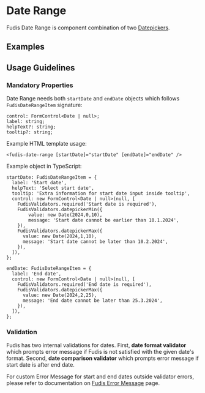 
<Meta title="Components/Form/Date/Date Range" />

# Date Range

Fudis Date Range is component combination of two [Datepickers](/docs/components-form-date-datepicker--documentation).

## Examples

<Canvas of={DateRangeStories.DateRange}></Canvas>

## Usage Guidelines

### Mandatory Properties

Date Range needs both `startDate` and `endDate` objects which follows `FudisDateRangeItem` signature:

```
control: FormControl<Date | null>;
label: string;
helpText?: string;
tooltip?: string;
```

Example HTML template usage:

```
<fudis-date-range [startDate]="startDate" [endDate]="endDate" />
```

Example object in TypeScript:

```
startDate: FudisDateRangeItem = {
  label: 'Start date',
  helpText: 'Select start date',
  tooltip: 'Extra information for start date input inside tooltip',
  control: new FormControl<Date | null>(null, [
    FudisValidators.required('Start date is required'),
    FudisValidators.datepickerMin({
        value: new Date(2024,0,10),
        message: 'Start date cannot be earlier than 10.1.2024',
    }),
    FudisValidators.datepickerMax({
      value: new Date(2024,1,10),
      message: 'Start date cannot be later than 10.2.2024',
    }),
  ]),
};

endDate: FudisDateRangeItem = {
  label: 'End date',
  control: new FormControl<Date | null>(null, [
    FudisValidators.required('End date is required'),
    FudisValidators.datepickerMax({
      value: new Date(2024,2,25),
      message: 'End date cannot be later than 25.3.2024',
    }),
  ]),
};
```

### Validation

Fudis has two internal validations for dates. First, **date format validator** which prompts error message if Fudis is not satisfied with the given date's format.
Second, **date comparison validator** which prompts error message if start date is after end date.

For custom Error Message for start and end dates outside validator errors, please refer to documentation on [Fudis Error Message](/docs/components-form-error-message--documentation#error-message-with-date-range-component) page.

<ArgTypes of={DateRangeComponent} />
